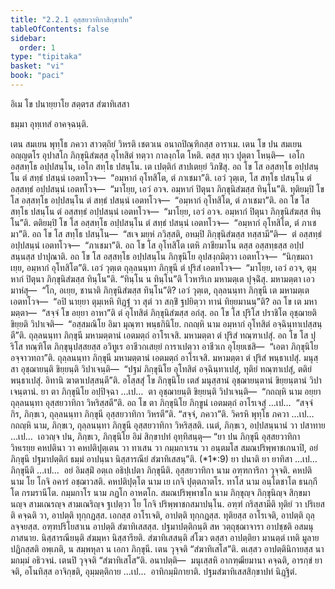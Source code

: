 ```yaml
---
title: "2.2.1 อุสฺสยวาทิกาสิกฺขาปท"
tableOfContents: false
sidebar:
  order: 1
type: "tipitaka"
basket: "vi"
book: "paci"
---
```



<DynamicBreadcrumb />


<Paragraph number="2203" type="center" book="paci">
อิเม โข ปนายฺยาโย สตฺตรส สํฆาทิเสสา

  
ธมฺมา อุทฺเทสํ อาคจฺฉนฺติ.


</Paragraph>

<Division number="678" book="paci">

<Paragraph number="2204" book="paci">
เตน สมเยน พุทฺโธ ภควา สาวตฺถิยํ วิหรติ เชตวเน อนาถปิณฺฑิกสฺส อาราเม. เตน โข ปน สมเยน อญฺญตโร อุปาสโก ภิกฺขุนิสํฆสฺส อุโทสิตํ ทตฺวา กาลงฺกโต โหติ. ตสฺส ทฺเว ปุตฺตา โหนฺติ—  เอโก อสฺสทฺโธ อปฺปสนฺโน, เอโก สทฺโธ ปสนฺโน. เต เปตฺติกํ สาปเตยฺยํ วิภชิํสุ. อถ โข โส อสฺสทฺโธ อปฺปสนฺโน ตํ สทฺธํ ปสนฺนํ เอตทโวจ—  “อมฺหากํ อุโทสิโต, ตํ ภาเชมา”ติ. เอวํ วุตฺเต, โส สทฺโธ ปสนฺโน ตํ อสฺสทฺธํ อปฺปสนฺนํ เอตทโวจ—  “มาโยฺย, เอวํ อวจ. อมฺหากํ ปิตุนา ภิกฺขุนิสํฆสฺส ทินฺโน”ติ. ทุติยมฺปิ โข โส อสฺสทฺโธ อปฺปสนฺโน ตํ สทฺธํ ปสนฺนํ เอตทโวจ—  “อมฺหากํ อุโทสิโต, ตํ ภาเชมา”ติ. อถ โข โส สทฺโธ ปสนฺโน ตํ อสฺสทฺธํ อปฺปสนฺนํ เอตทโวจ—  “มาโยฺย, เอวํ อวจ. อมฺหากํ ปิตุนา ภิกฺขุนิสํฆสฺส ทินฺโน”ติ. ตติยมฺปิ โข โส อสฺสทฺโธ อปฺปสนฺโน ตํ สทฺธํ ปสนฺนํ เอตทโวจ—  “อมฺหากํ อุโทสิโต, ตํ ภาเชมา”ติ. อถ โข โส สทฺโธ ปสนฺโน—  “สเจ มยฺหํ ภวิสฺสติ, อหมฺปิ ภิกฺขุนิสํฆสฺส ทสฺสามี”ติ—  ตํ อสฺสทฺธํ อปฺปสนฺนํ เอตทโวจ—  “ภาเชมา”ติ. อถ โข โส อุโทสิโต เตหิ ภาชียมาโน ตสฺส อสฺสทฺธสฺส อปฺปสนฺนสฺส ปาปุณาติ. อถ โข โส อสฺสทฺโธ อปฺปสนฺโน ภิกฺขุนิโย อุปสงฺกมิตฺวา เอตทโวจ—  “นิกฺขมถาเยฺย, อมฺหากํ อุโทสิโต”ติ.
</Paragraph>

<Paragraph number="2205" book="paci">
เอวํ วุตฺเต ถุลฺลนนฺทา ภิกฺขุนี ตํ ปุริสํ เอตทโวจ—  “มาโยฺย, เอวํ อวจ, ตุมฺหากํ ปิตุนา ภิกฺขุนิสํฆสฺส ทินฺโน”ติ. “ทินฺโน น ทินฺโน”ติ โวหาริเก มหามตฺเต ปุจฺฉิํสุ. มหามตฺตา เอวมาหํสุ—  “โก, อเยฺย, ชานาติ ภิกฺขุนิสํฆสฺส ทินฺโน”ติ? เอวํ วุตฺเต, ถุลฺลนนฺทา ภิกฺขุนี เต มหามตฺเต เอตทโวจ—  “อปิ นายฺยา ตุมฺเหหิ ทิฏฺฐํ วา สุตํ วา สกฺขิํ ฐปยิตฺวา ทานํ ทิยฺยมานนฺ”ติ? อถ โข เต มหามตฺตา—  “สจฺจํ โข อยฺยา อาหา”ติ ตํ อุโทสิตํ ภิกฺขุนิสํฆสฺส อกํสุ. อถ โข โส ปุริโส ปราชิโต อุชฺฌายติ ขิยฺยติ วิปาเจติ—  “อสฺสมณิโย อิมา มุณฺฑา พนฺธกินิโย. กถญฺหิ นาม อมฺหากํ อุโทสิตํ อจฺฉินฺทาเปสฺสนฺตี”ติ. ถุลฺลนนฺทา ภิกฺขุนี มหามตฺตานํ เอตมตฺถํ อาโรเจสิ. มหามตฺตา ตํ ปุริสํ ทณฺฑาเปสุํ. อถ โข โส ปุริโส ทณฺฑิโต ภิกฺขุนุปสฺสยสฺส อวิทูเร อาชีวกเสยฺยํ การาเปตฺวา อาชีวเก อุโยฺยเชสิ—  “เอตา ภิกฺขุนิโย อจฺจาวทถา”ติ.
</Paragraph>

<Paragraph number="2206" book="paci">
ถุลฺลนนฺทา ภิกฺขุนี มหามตฺตานํ เอตมตฺถํ อาโรเจสิ. มหามตฺตา ตํ ปุริสํ พนฺธาเปสุํ. มนุสฺสา อุชฺฌายนฺติ ขิยฺยนฺติ วิปาเจนฺติ—  “ปฐมํ ภิกฺขุนิโย อุโทสิตํ อจฺฉินฺทาเปสุํ, ทุติยํ ทณฺฑาเปสุํ, ตติยํ พนฺธาเปสุํ. อิทานิ ฆาตาเปสฺสนฺตี”ติ.
</Paragraph>

<Paragraph number="2207" book="paci">
อโสฺสสุํ โข ภิกฺขุนิโย เตสํ มนุสฺสานํ อุชฺฌายนฺตานํ ขิยฺยนฺตานํ วิปาเจนฺตานํ. ยา ตา ภิกฺขุนิโย อปฺปิจฺฉา …เป…  ตา อุชฺฌายนฺติ ขิยฺยนฺติ วิปาเจนฺติ—  “กถญฺหิ นาม อยฺยา ถุลฺลนนฺทา อุสฺสยวาทิกา วิหริสฺสตี”ติ. อถ โข ตา ภิกฺขุนิโย ภิกฺขูนํ เอตมตฺถํ อาโรเจสุํ …เป…  “สจฺจํ กิร, ภิกฺขเว, ถุลฺลนนฺทา ภิกฺขุนี อุสฺสยวาทิกา วิหรตี”ติ. “สจฺจํ, ภควา”ติ. วิครหิ พุทฺโธ ภควา …เป…  กถญฺหิ นาม, ภิกฺขเว, ถุลฺลนนฺทา ภิกฺขุนี อุสฺสยวาทิกา วิหริสฺสติ. เนตํ, ภิกฺขเว, อปฺปสนฺนานํ วา ปสาทาย …เป…  เอวญฺจ ปน, ภิกฺขเว, ภิกฺขุนิโย อิมํ สิกฺขาปทํ อุทฺทิสนฺตุ—
</Paragraph>

</Division>
<Division number="679" book="paci">

<Paragraph number="2208" book="paci">
<Emphasis>“ยา ปน ภิกฺขุนี อุสฺสยวาทิกา วิหเรยฺย คหปตินา วา คหปติปุตฺเตน วา ทาเสน วา กมฺมกาเรน วา อนฺตมโส สมณปริพฺพาชเกนาปิ, อยํ ภิกฺขุนี ปฐมาปตฺติกํ ธมฺมํ อาปนฺนา นิสฺสารณียํ สํฆาทิเสสนฺ”</Emphasis>ติ. (*1*:<Emphasis>9</Emphasis>)
</Paragraph>

</Division>
<Division number="680" book="paci">

<Paragraph number="2209" book="paci">
<Emphasis>ยา ปนา</Emphasis>ติ ยา ยาทิสา …เป…  <Emphasis>ภิกฺขุนี</Emphasis>ติ …เป…  อยํ อิมสฺมิํ อตฺเถ อธิปฺเปตา ภิกฺขุนีติ.
</Paragraph>

<Paragraph number="2210" book="paci">
<Emphasis>อุสฺสยวาทิกา</Emphasis> นาม อฑฺฑการิกา วุจฺจติ.
</Paragraph>

<Paragraph number="2211" book="paci">
<Emphasis>คหปติ</Emphasis> นาม โย โกจิ อคารํ อชฺฌาวสติ.
</Paragraph>

<Paragraph number="2212" book="paci">
<Emphasis>คหปติปุตฺโต</Emphasis> นาม เย เกจิ ปุตฺตภาตโร.
</Paragraph>

<Paragraph number="2213" book="paci">
<Emphasis>ทาโส</Emphasis> นาม อนฺโตชาโต ธนกฺกีโต กรมรานีโต.
</Paragraph>

<Paragraph number="2214" book="paci">
<Emphasis>กมฺมกาโร</Emphasis> นาม ภฏโก อาหตโก.
</Paragraph>

<Paragraph number="2215" book="paci">
<Emphasis>สมณปริพฺพาชโก</Emphasis> นาม ภิกฺขุญฺจ ภิกฺขุนิญฺจ สิกฺขมานญฺจ สามเณรญฺจ สามเณริญฺจ ฐเปตฺวา โย โกจิ ปริพฺพาชกสมาปนฺโน.
</Paragraph>

<Paragraph number="2216" book="paci">
อฑฺฑํ กริสฺสามีติ ทุติยํ วา ปริเยสติ คจฺฉติ วา, อาปตฺติ ทุกฺกฏสฺส. เอกสฺส อาโรเจติ, อาปตฺติ ทุกฺกฏสฺส. ทุติยสฺส อาโรเจติ, อาปตฺติ ถุลฺลจฺจยสฺส. อฑฺฑปริโยสาเน อาปตฺติ สํฆาทิเสสสฺส.
</Paragraph>

<Paragraph number="2217" book="paci">
<Emphasis>ปฐมาปตฺติกนฺ</Emphasis>ติ สห วตฺถุชฺฌาจารา อาปชฺชติ อสมนุภาสนาย.
</Paragraph>

<Paragraph number="2218" book="paci">
<Emphasis>นิสฺสารณียนฺ</Emphasis>ติ สํฆมฺหา นิสฺสารียติ.
</Paragraph>

<Paragraph number="2219" book="paci">
<Emphasis>สํฆาทิเสสนฺ</Emphasis>ติ สํโฆว ตสฺสา อาปตฺติยา มานตฺตํ เทติ มูลาย ปฏิกสฺสติ อพฺเภติ, น สมฺพหุลา น เอกา ภิกฺขุนี. เตน วุจฺจติ “สํฆาทิเสโส”ติ. ตเสฺสว อาปตฺตินิกายสฺส นามกมฺมํ อธิวจนํ. เตนปิ วุจฺจติ “สํฆาทิเสโส”ติ.
</Paragraph>

</Division>
<Division number="681" book="paci">

<Paragraph number="2220" book="paci">
อนาปตฺติ—  มนุเสฺสหิ อากฑฺฒียมานา คจฺฉติ, อารกฺขํ ยาจติ, อโนทิสฺส อาจิกฺขติ, อุมฺมตฺติกาย …เป…  อาทิกมฺมิกายาติ.

</Paragraph>
</Division>

<Paragraph number="2221" type="center" book="paci">
ปฐมสํฆาทิเสสสิกฺขาปทํ นิฏฺฐิตํ.
</Paragraph>